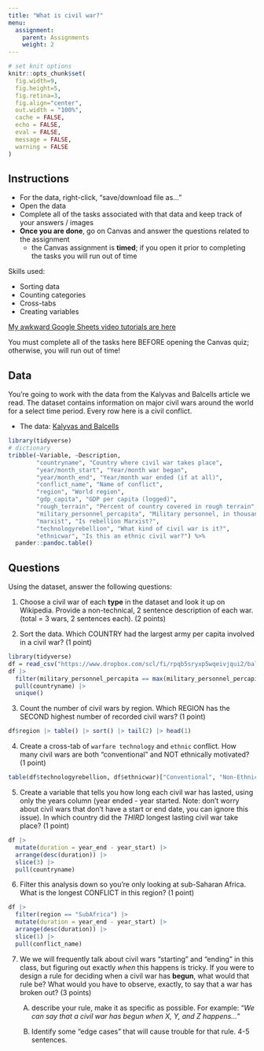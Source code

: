 ```yaml
---
title: "What is civil war?"
menu:
  assignment:
    parent: Assignments
    weight: 2
---
```




```r
# set knit options
knitr::opts_chunk$set(
  fig.width=9, 
  fig.height=5, 
  fig.retina=3,
  fig.align="center",
  out.width = "100%",
  cache = FALSE,
  echo = FALSE,
  eval = FALSE,
  message = FALSE, 
  warning = FALSE
)

```

## Instructions



- For the data, right-click, "save/download file as..."
- Open the data
- Complete all of the tasks associated with that data and keep track of your answers / images
- **Once you are done**, go on Canvas and answer the questions related to the assignment
    - the Canvas assignment is **timed**; if you open it prior to completing the tasks you will run out of time





Skills used:

- Sorting data
- Counting categories
- Cross-tabs
- Creating variables

[My awkward Google Sheets video tutorials are here](https://www.dropbox.com/sh/rsj9qm67se619pm/AAD1wPt84O8yaIfSPcwN9edua?dl=0)



::: {.callout-warning}
You must complete all of the tasks here BEFORE opening the Canvas quiz; otherwise, you will run out of time!
:::



## Data


You're going to work with the data from the Kalyvas and Balcells article we read. The dataset contains information on major civil wars around the world for a select time period. Every row here is a civil conflict. 


- The data: <i class="fas fa-download"></i> [Kalyvas and Balcells](https://www.dropbox.com/scl/fi/rpqb5sryxp5wqeivjqui2/balcells-kalyvas.csv?rlkey=jysyuzvj4xvhv6yzpn1jiepdq&dl=1)


```r
library(tidyverse)
# dictionary
tribble(~Variable, ~Description,
        "countryname", "Country where civil war takes place",
        "year/month_start", "Year/month war began",
        "year/month_end", "Year/month war ended (if at all)",
        "conflict_name", "Name of conflict",
        "region", "World region",
        "gdp_capita", "GDP per capita (logged)",
        "rough_terrain", "Percent of country covered in rough terrain",
        "military_personnel_percapita", "Military personnel, in thousands",
        "marxist", "Is rebellion Marxist?",
        "technologyrebellion", "What kind of civil war is it?",
        "ethnicwar", "Is this an ethnic civil war?") %>%
  pander::pandoc.table()

```



## Questions


Using the dataset, answer the following questions:


1. Choose a civil war of each **type** in the dataset and look it up on Wikipedia. Provide a non-technical, 2 sentence description of each war. (total = 3 wars, 2 sentences each). (2 points)



2. Sort the data. Which COUNTRY had the largest army per capita involved in a civil war? (1 point)

```r
library(tidyverse)
df = read_csv("https://www.dropbox.com/scl/fi/rpqb5sryxp5wqeivjqui2/balcells-kalyvas.csv?rlkey=jysyuzvj4xvhv6yzpn1jiepdq&dl=1")
df |>
  filter(military_personnel_percapita == max(military_personnel_percapita, na.rm = TRUE)) |> 
  pull(countryname) |> 
  unique()
```



3. Count the number of civil wars by region. Which REGION has the SECOND highest number of recorded civil wars? (1 point)

```r
df$region |> table() |> sort() |> tail(2) |> head(1)
```


4. Create a cross-tab of `warfare technology` and `ethnic` conflict. How many civil wars are both "conventional" and NOT ethnically motivated? (1 point)


```r
table(df$technologyrebellion, df$ethnicwar)["Conventional", "Non-Ethnic CW"]
```




5. Create a variable that tells you how long each civil war has lasted, using only the years column (year ended - year started. Note: don't worry about civil wars that don't have a start or end date, you can ignore this issue). In which country did the *THIRD* longest lasting civil war take place? (1 point)


```r
df |>
  mutate(duration = year_end - year_start) |>
  arrange(desc(duration)) |> 
  slice(3) |> 
  pull(countryname)
```


6. Filter this analysis down so you're only looking at sub-Saharan Africa. What is the longest CONFLICT in this region? (1 point)

```r
df |>
  filter(region == "SubAfrica") |>
  mutate(duration = year_end - year_start) |>
  arrange(desc(duration)) |> 
  slice(1) |> 
  pull(conflict_name)
```


7. We we will frequently talk about civil wars "starting" and "ending" in this class, but figuring out exactly *when* this happens is tricky. If you were to design a rule for deciding when a civil war has **begun**, what would that rule be? What would you have to observe, exactly, to say that a war has broken out? (3 points)

    A) describe your rule, make it as specific as possible. For example: "*We can say that a civil war has begun when X, Y, and Z happens...*"

    B) Identify some "edge cases" that will cause trouble for that rule. 4-5 sentences.